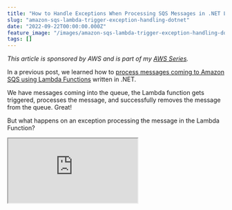 ```yaml
---
title: "How to Handle Exceptions When Processing SQS Messages in .NET Lambda Function"
slug: "amazon-sqs-lambda-trigger-exception-handling-dotnet"
date: "2022-09-22T00:00:00.000Z"
feature_image: "/images/amazon-sqs-lambda-trigger-exception-handling-dotnet.jpg"
tags: []
---
```


_This article is sponsored by AWS and is part of my [AWS Series](__GHOST_URL__/tag/aws/)._

In a previous post, we learned how to [process messages coming to Amazon SQS using Lambda Functions](__GHOST_URL__/blog/amazon-sqs-lambda-trigger-dotnet/) written in .NET.

We have messages coming into the queue, the Lambda function gets triggered, processes the message, and successfully removes the message from the queue. Great!

But what happens on an exception processing the message in the Lambda Function?

<div>
<iframe src="https://www.youtube.com/embed/0V4aeT7oONo" />
</div>

Maybe it’s an unhandled code path, a null reference exception, or an external third-party integration service that is down.

In this post, you’ll learn,

*   What happens on Exception in Processing Messages?
*   Handle Retries and Configure Dead-letter Queue (DLQ)
*   ReDrive Messages from Dead-letter Queue
*   Enabling Batch Error Processing

[

Amazon SQS and AWS Lambda Triggers in .NET

Learn how to process SQS messages from AWS Lambda Function. We will learn how to set up and trigger a .NET Lambda Function using SQS and the various configurations associated.

![](/images/favicon.ico)Rahul NathRahul Pulikkot Nath

![](/images/amazon-sqs-lambda-triggers-dotnet.jpg)

](__GHOST_URL__/blog/amazon-sqs-lambda-trigger-dotnet)

What happens on Exception in Processing Messages?
-------------------------------------------------

We first need to understand what happens when there is an exception in processing a message from SQS.

First, let's simulate an exception in our Lambda Function handler.

### Simulating Exception in .NET Lambda Function

Let’s update the Lambda Function code to simulate an exception to see the exception handling in action.

    private async Task ProcessMessageAsync(SQSEvent.SQSMessage message, ILambdaContext context)
    {
        context.Logger.LogInformation($"Processed message {message.Body}");
    
        if (message.Body.Contains("Exception"))
            throw new Exception("Message cannot be processed");
    
        // TODO: Do interesting work based on the new message
        await Task.CompletedTask;
    }
    

The above code throws an exception anytime the message body contains the word ‘_Exception_’.

This makes it easy to simulate the exceptions we need when sending messages and see what happens. To see the exception handling in action, send a message to the queue with the word ‘Exception’.

![Send a message to SQS with the body 'Test Exception' to simulate an exception in processing in the .NET Lambda Function.](/images/aws-lambda-trigger-sqs-exception-simulation.jpg)

The Lambda Function will throw an error as soon as it picks up for processing.

> When an exception happens in processing Lambda Function does not acknowledge the successful processing of the message.

The message is not deleted from the Queue by the Lambda Function. After the [default VisbilityTimeout](__GHOST_URL__/blog/amazon-sqs) period of the Queue (30secs), the message is made available in the Queue for processing again.

In this case, where we have simulated an exception based on the message body, this message will always throw an exception (with the current Function code). The message gets retried every 30 seconds.

In real-world scenarios, if the exceptions in the processing are because of transient errors (that go away after some time), the message will eventually be processed. E.g., If the Function talks to a third-party service that is currently down, it might be back up when we try again after 30 seconds. In this case, the message will be successfully processed and removed from the queue.

However, if the exception is due to a null reference exception or unhandled code paths, it will continue to throw an error and be retried.

[

Amazon SQS For the .NET Developer: How to Easily Get Started

Learn how to get started with Amazon SQS and use it from a .NET Application. We will learn how to send and receive messages, important properties,and concepts that you need to know when using SQS.

![](/images/favicon.ico)Rahul NathRahul Pulikkot Nath

![](/images/queue.jpg)

](__GHOST_URL__/blog/amazon-sqs)

Handle Retries and Configure Dead-letter Queue (DLQ)
----------------------------------------------------

If there are a lot of messages in the queue, erroring out eventually, it will create a backlog of messages. It can cause delays in processing new messages coming into the Queue.

So ideally, you want the messages to retry a few times and removed for manual intervention.

Dead-letter Queue (DLQ) lets you isolate and handle problematic messages manually.

Under the Queue configuration, navigate to the Deal-letter queue configuration to set it up.

![](/images/aws-lambda-trigger-sqs-dead-letter-queue.jpg)

You must first create a queue to designate as DLQ. I have one created from the SQS Console - `user-data-dlq`. Click the Edit button to update the configuration.

Specify the Queue ARN and the Maximum received count.

![](/images/aws-lambda-trigger-sqs-dead-letter-queue-setup.jpg)

### Maximum Receives Count

The Maximum receives value determines the number of times a message will be retried. If the ReceiveCount for a message exceeds the maximum receive count, SQS moves the message to the associated DLQ.

The above configuration will remove the message when the ReceiveCount is more than 2. So the message will get delivered for processing twice - the first time it comes into the Queue and then once more after 30 secs (default VisiblilityTimeout after an exception in processing).

Any existing messages in the Queue with a ReceiveCount more than the maximum is automatically moved to the DLQ.

![View messages in the Dead-letter Queue as they arrive. You can Poll for messages from the console and view the message details.](/images/aws-lambda-trigger-sqs-dead-letter-queue-messages.jpg)

You can inspect this message from the DLQ and decide what action to take next. Based on the message content, the application, and the business processes associated with the messages, you can choose to ignore them (delete from DLQ), reprocess the message later, or fix the Lambda Function and then retry the message again.

![View message details in SQS Console](/images/aws-lambda-trigger-sqs-dead-letter-queue-messages-detail.jpg)

ReDrive Messages from Dead-letter Queue
---------------------------------------

_Re-processing messages from Queue is referred to as Redrive._

SQS allows easily moving unprocessed/error messages back to the source or other custom destination queues. This helps you to stay on top of the messages that are not getting processed and retry them.

![The Redrive option allows you to pick and choose the messages to reprocess. You can send the messages back to the source queue or a custom destination.](/images/aws-lambda-trigger-sqs-dead-letter-queue-redrive.jpg)

Select the Message destination to redrive the messages. You can redrive the messages to the source queue or choose a custom destination.

You can also specify the Velocity control settings to redrive messages. It controls the rate at with messages are moved from the Dead-letter queue to the destination queue.

Optionally, you can Inspect messages in the queue and pick and choose the messages to redrive. This is useful if you need to filter and process messages.

Selecting the 'DLQ redrive' button sends the messages back into the destination queue and is available for processing. The message will follow the same execution flow as it would have come in the first time.

On successful processing, it gets removed from the queue. If it continues to throw an exception, it will eventually be moved back to the DLQ (based on the maximum receive count setting.)

Enabling Batch Error Processing
-------------------------------

Any time the Batch Size property is set to more than 1, the `SNSEvent` can have multiple records. This means when looping and processing the messages, they can fail independently.

For example, if you receive ten messages, seven might get processed successfully, but three might fail.

Now whether you fail the full batch on the first exception or loop through all of the messages and continue processing even if one fails is something you can control in your Function code.

To fail the entire batch on the first exception, you only need to bubble up the exception as it occurs, and the code will stop processing more messages. The current Function code stops processing on the first exception.

After the VisibilityTimeout, all the messages in the batch are made available again in the queue for reprocessing.

### Batch Error Processing

If you decide to continue processing the messages even after one message throws an error, you can handle the exception at the individual processing level.

However, in these cases, we must tell SQS the messages that were processed successfully and those that failed to process.

The `SQSBatchResponse` signals SQS the failed messages in a batch.

    public async Task<SQSBatchResponse> FunctionHandler(SQSEvent evnt, ILambdaContext context)
    {
        var response = new SQSBatchResponse()
        {
            BatchItemFailures = new List<SQSBatchResponse.BatchItemFailure>()
        };
    
        context.Logger.LogInformation($"Received Message of count {evnt.Records.Count}");
        foreach (var message in evnt.Records)
        {
            try
            {
                await ProcessMessageAsync(message, context);
            }
            catch (Exception e)
            {
    
                context.Logger.LogError(e.Message);
                response.BatchItemFailures.Add(new SQSBatchResponse.BatchItemFailure()
                {
                    ItemIdentifier = message.MessageId
                });
            }
        }
    
        return response;
    }
    

The above code handles exceptions from the `ProcessMessageAsync` function responsible for processing each record message. On exception in processing, it records the `MessageId` of the message that failed processing as a `BatchItemFailure`.

Once all messages in the batch are processed, the Lambda Function returns the batch response, which contains only the message id that failed to process.

Reporting batch item failures must be enabled on the Lambda Trigger Configuration for this code to work. You can enable this from the Lambda Trigger Configuration, as shown below.

![](/images/aws-lambda-trigger-sqs-batch-item-failures.jpg)

Once enabled and the new function code deployed, we can successfully process messages in batches. Only messages that fail to process from the batch will be moved to the DLQ.

If you want to simulate and test the batch item failures, you can use the below Linqpad script to send bulk messages.

    async Task Main()
    {
      var sqsClient = new AmazonSQSClient();
      var batchRequest = Enumerable.Range(1, 100)
            .Select(e => new SendMessageBatchRequestEntry(Guid.NewGuid().ToString(), $"Test {(e % 5 == 0 ? "Exception" : "")} {e}")).ToList();
    
      await Task.WhenAll(
        batchRequest
        .Batch(10)
        .Select(async batch => await sqsClient
          .SendMessageBatchAsync("QUEUE-URL", batch.ToList())));
    }
    

The above code sends 100 messages in batches of 10. Every 5th message in the list will trigger an exception.

In the Cloudwatch logs, you will notice the messages with Exception being retried, and it will eventually get moved to the Dead-letter Queue.

I hope this helps you understand how to handle exceptions when consuming messages from SQS from a .NET application.